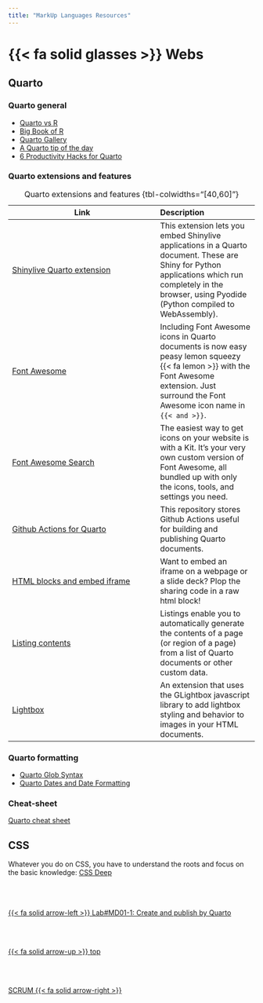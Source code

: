 ```yaml
---
title: "MarkUp Languages Resources"
---
```


# {{< fa solid glasses >}} Webs

## Quarto

### Quarto general

* [Quarto vs R](https://www.bigbookofr.com/index.html){.external}
* [Big Book of R](https://laderast.github.io/qmd_rmd/#/title-slide){.external}
* [Quarto Gallery](https://quarto.org/docs/gallery/){.external}
* [A Quarto tip of the day](https://mine-cetinkaya-rundel.github.io/quarto-tip-a-day/){.external}
* [6 Productivity Hacks for Quarto](https://www.rstudio.com/blog/6-productivity-hacks-for-quarto/){.external}

### Quarto extensions and features


| Link | Description |
|---------|:-----|
| [Shinylive Quarto extension](https://github.com/quarto-ext/shinylive){.external} | This extension lets you embed Shinylive applications in a Quarto document. These are Shiny for Python applications which run completely in the browser, using Pyodide (Python compiled to WebAssembly). |
| [Font Awesome](https://mine-cetinkaya-rundel.github.io/quarto-tip-a-day/posts/18-font-awesome/){.external} | Including Font Awesome icons in Quarto documents is now easy peasy lemon squeezy {{< fa lemon >}}  with the Font Awesome extension. Just surround the Font Awesome icon name in ``{{< and >}}``. |
| [Font Awesome Search](https://fontawesome.com/search){.external} | The easiest way to get icons on your website is with a Kit. It's your very own custom version of Font Awesome, all bundled up with only the icons, tools, and settings you need.  |
| [Github Actions for Quarto](https://github.com/quarto-dev/quarto-actions){.external} |  This repository stores Github Actions useful for building and publishing Quarto documents. |
| [HTML blocks and embed iframe](https://mine-cetinkaya-rundel.github.io/quarto-tip-a-day/posts/12-html-block/){.external} |  Want to embed an iframe on a webpage or a slide deck? Plop the sharing code in a raw html block! |
| [Listing contents](https://mine-cetinkaya-rundel.github.io/quarto-tip-a-day/posts/06-listing-contents/){.external} | Listings enable you to automatically generate the contents of a page (or region of a page) from a list of Quarto documents or other custom data.  |
| [Lightbox](https://github.com/quarto-ext/lightbox){.external} | An extension that uses the GLightbox javascript library to add lightbox styling and behavior to images in your HTML documents.  |

:  Quarto extensions and features {tbl-colwidths="[40,60]"}

### Quarto formatting

* [Quarto Glob Syntax](https://quarto.org/docs/reference/globs.html){.external}
* [Quarto Dates and Date Formatting](https://quarto.org/docs/reference/dates.html){.external}

### Cheat-sheet

[Quarto cheat sheet](/markup/markup-quarto-cheatsheet.qmd)



## CSS

Whatever you do on CSS, you have to understand the roots and focus on the basic knowledge: [CSS Deep](https://dev.to/fullstackhacker/css-deep-428c)<!--- navLinks -->
<br><br>
<div class=row>
<br>
<div class='column left previous'>
<br>
[{{< fa solid arrow-left >}} Lab#MD01-1: Create and publish by Quarto](/markup/mulab1.qmd)
<br>
</div>
<br>
<div class='column center'>
<br>
[{{< fa solid arrow-up >}} top](#top)
<br>
</div>
<br>
<div class='column right next'>
<br>
[SCRUM  {{< fa solid arrow-right >}}](/scrum/scrum.qmd)
<br>
</div>
<br>
</div>
